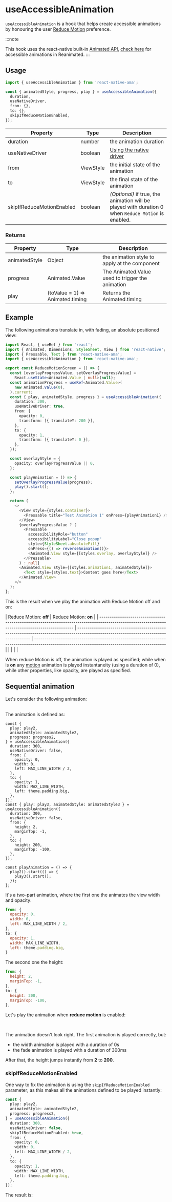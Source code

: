
# useAccessibleAnimation

`useAccessibleAnimation` is a hook that helps create accessible animations by honouring the user [Reduce Motion](https://reactnative.dev/docs/accessibilityinfo) preference.

:::note

This hook uses the react-native built-in [Animated API](https://reactnative.dev/docs/animations), [check here](/docs/hooks/useReanimatedTiming) for accessible animations in Reanimated.
:::

## Usage

```ts
import { useAccessibleAnimation } from 'react-native-ama';

const { animatedStyle, progress, play } = useAccessibleAnimation({
  duration,
  useNativeDriver,
  from: {},
  to: {},
  skipIfReduceMotionEnabled,
});
```

| Property                  | Type      | Description                                                                                         |
| ------------------------- | --------- | --------------------------------------------------------------------------------------------------- |
| duration                  | number    | the animation duration                                                                              |
| useNativeDriver           | boolean   | [Using the native driver](https://reactnative.dev/docs/animations#using-the-native-driver)          |
| from                      | ViewStyle | the initial state of the animation                                                                  |
| to                        | ViewStyle | the final state of the animation                                                                    |
| skipIfReduceMotionEnabled | boolean   | _(Optional)_ if true, the animation will be played with duration 0 when `Reduce Motion` is enabled. |

### Returns

| Property      | Type                             | Description                                      |
| ------------- | -------------------------------- | ------------------------------------------------ |
| animatedStyle | Object                           | the animation style to apply at the component    |
| progress      | Animated.Value                   | The Animated.Value used to trigger the animation |
| play          | (toValue = 1) => Animated.timing | Returns the Animated.timing                      |

## Example

The following animations translate in, with fading, an absolute positioned view:

```ts
import React, { useRef } from 'react';
import { Animated, Dimensions, StyleSheet, View } from 'react-native';
import { Pressable, Text } from 'react-native-ama';
import { useAccessibleAnimation } from 'react-native-ama';

export const ReduceMotionScreen = () => {
  const [overlayProgressValue, setOverlayProgressValue] =
    React.useState<Animated.Value | null>(null);
  const animationProgress = useRef<Animated.Value>(
    new Animated.Value(0),
  ).current;
  const { play, animatedStyle, progress } = useAccessibleAnimation({
    duration: 300,
    useNativeDriver: true,
    from: {
      opacity: 0,
      transform: [{ translateY: 200 }],
    },
    to: {
      opacity: 1,
      transform: [{ translateY: 0 }],
    },
  });

  const overlayStyle = {
    opacity: overlayProgressValue || 0,
  };

  const playAnimation = () => {
    setOverlayProgressValue(progress);
    play().start();
  };

  return (
    <>
      <View style={styles.container}>
        <Pressable title="Test Animation 1" onPress={playAnimation1} />
      </View>
      {overlayProgressValue ? (
        <Pressable
          accessibilityRole="button"
          accessibilityLabel="Close popup"
          style={StyleSheet.absoluteFill}
          onPress={() => reverseAnimation()}>
          <Animated.View style={[styles.overlay, overlayStyle]} />
        </Pressable>
      ) : null}
      <Animated.View style={[styles.animation1, animatedStyle]}>
        <Text style={styles.text}>Content goes here</Text>
      </Animated.View>
    </>
  );
};
```

This is the result when we play the animation with Reduce Motion off and on:

| Reduce Motion: **off**                                                                                                                          | Reduce Motion: **on**                                                                                                                 |
| ----------------------------------------------------------------------------------------------------------------------------------------------- | ------------------------------------------------------------------------------------------------------------------------------------- | ---------------------------------------------------------------------------------------------------------------------------------------------- |
| <ReactPlayer url="/open-source/react-native-ama/videos/reduce-motion-off.mov" playing={false} loop={false} controls width={300} height={700} /> | <ReactPlayer url="/open-source/react-native-ama/videos/reduce-motion-on.mov" playing={false} loop={false} width={300} height={700} /> | <ReactPlayer url="/open-source/react-native-ama/videos/reduce-motion-on.mov" playing={false} loop={false} controls width={300} height={700} /> |

When reduce Motion is off, the animation is played as specified; while when is **on** any [motion](/docs/utils/isMotionAnimation) animation is played instantaneity (using a duration of 0), while other properties, like opacity, are played as specified.

## Sequential animation

Let's consider the following animation:

<ReactPlayer
  url="/open-source/react-native-ama/videos/sequential-reduce-motion-off.mov"
  playing={false}
  loop={false}
  controls
  width={300}
  height={700}
/>

<br />
The animation is defined as:

```tsx
const {
  play: play2,
  animatedStyle: animatedStyle2,
  progress: progress2,
} = useAccessibleAnimation({
  duration: 300,
  useNativeDriver: false,
  from: {
    opacity: 0,
    width: 0,
    left: MAX_LINE_WIDTH / 2,
  },
  to: {
    opacity: 1,
    width: MAX_LINE_WIDTH,
    left: theme.padding.big,
  },
});
const { play: play3, animatedStyle: animatedStyle3 } = useAccessibleAnimation({
  duration: 300,
  useNativeDriver: false,
  from: {
    height: 2,
    marginTop: -1,
  },
  to: {
    height: 200,
    marginTop: -100,
  },
});

const playAnimation = () => {
  play2().start(() => {
    play3().start();
  });
};
```

It's a two-part animation, where the first one the animates the view width and opacity:

```js
from: {
  opacity: 0,
  width: 0,
  left: MAX_LINE_WIDTH / 2,
},
to: {
  opacity: 1,
  width: MAX_LINE_WIDTH,
  left: theme.padding.big,
}
```

The second one the height:

```js
from: {
  height: 2,
  marginTop: -1,
},
to: {
  height: 200,
  marginTop: -100,
},
```

Let's play the animation when **reduce motion** is enabled:

<ReactPlayer
  url="/open-source/react-native-ama/videos/sequential-reduce-motion-on.mov"
  playing={false}
  loop={false}
  controls
  width={300}
  height={700}
/>

<br />

The animation doesn't look right. The first animation is played correctly, but:

- the width animation is played with a duration of 0s
- the fade animation is played with a duration of 300ms

After that, the height jumps instantly from **2** to **200**.

### skipIfReduceMotionEnabled

One way to fix the animation is using the `skipIfReduceMotionEnabled` parameter; as this makes all the animations defined to be played instantly:

```ts
const {
  play: play2,
  animatedStyle: animatedStyle2,
  progress: progress2,
} = useAccessibleAnimation({
  duration: 300,
  useNativeDriver: false,
  skipIfReduceMotionEnabled: true,
  from: {
    opacity: 0,
    width: 0,
    left: MAX_LINE_WIDTH / 2,
  },
  to: {
    opacity: 1,
    width: MAX_LINE_WIDTH,
    left: theme.padding.big,
  },
});
```

The result is:

<ReactPlayer
  url="/open-source/react-native-ama/videos/sequential-reduce-motion-on-fixed.mov"
  playing={false}
  loop={false}
  controls
  width={300}
  height={700}
/>